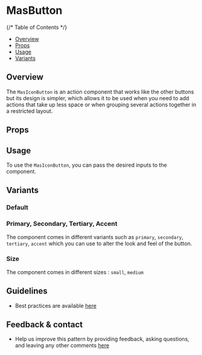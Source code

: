 
<Meta of={IconButtonStories} />

# MasButton

{/* Table of Contents */}

- [Overview](#overview)
- [Props](#props)
- [Usage](#usage)
- [Variants](#variants)

## Overview

The `MasIconButton` is an action component that works like the other buttons but its design is simpler, which allows it to be used when you need to add actions that take up less space or when grouping several actions together in a restricted layout.

<Canvas>
  <Story of={IconButtonStories.Default} />
</Canvas>

## Props

<Controls />

## Usage

To use the `MasIconButton`, you can pass the desired inputs to the component.

## Variants

### Default

<Canvas>
  <Story of={IconButtonStories.ButtonOnlyIcon} />
</Canvas>

### Primary, Secondary, Tertiary, Accent

The component comes in different variants such as `primary`, `secondary`, `tertiary`, `accent` which you can use to alter the look and feel of the button.

<Canvas>
  <Story of={IconButtonStories.Primary} />
  <Story of={IconButtonStories.Secondary} />
  <Story of={IconButtonStories.Tertiary} />
  <Story of={IconButtonStories.Accent} />
</Canvas>

### Size

The component comes in different sizes : `small`, `medium`

<Canvas>
  <Story of={IconButtonStories.ButtonSmall} />
  <Story of={IconButtonStories.ButtonMedium} />
</Canvas>

## Guidelines

- Best practices are available [here](https://zeroheight.com/9b39bb2a0/p/36313b-icon-button/b/964f27)

## Feedback & contact

- Help us improve this pattern by providing feedback, asking questions, and leaving any other comments [here](https://github.com/bouygues-construction/design-system-bycn/issues/new)
